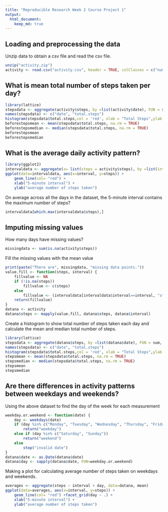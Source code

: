 ---
title: "Reproducible Research Week 2 Course Project 1"
output: 
  html_document:
    keep_md: true
---


## Loading and preprocessing the data

Unzip data to obtain a csv file and read the csv file.

```{r}
unzip("activity.zip")
activity <- read.csv("activity.csv", header = TRUE, colClasses = c("numeric","character","numeric"), na = "NA")
```
## What is mean total number of steps taken per day?

```{r}
library(lattice)
stepsdata <- aggregate(activity$steps, by =list(activity$date), FUN = sum, na.rm =TRUE)
names(stepsdata) <- c("date", "total.steps")
histogram(stepsdata$total.steps,col = 'red', xlab = "Total Steps",ylab = "Frequency", main ="total number of steps taken each day", breaks =  20)
beforestepsmean <- mean(stepsdata$total.steps, na.rm = TRUE)
beforestepsmedian <- median(stepsdata$total.steps, na.rm = TRUE)
beforestepsmean
beforestepsmedian
```
## What is the average daily activity pattern?
```{r}
library(ggplot2)
intervaldata <- aggregate(x= list(steps = activity$steps), by =list(interval = activity$interval), FUN = mean, na.rm = TRUE)
ggplot(data=intervaldata, aes(x=interval, y=steps)) +
    geom_line(col= "red") +
    xlab("5-minute interval") +
    ylab("average number of steps taken")
```

On average across all the days in the dataset, the 5-minute interval contains the maximum number of steps?
```{r}
intervaldata[which.max(intervaldata$steps),]
```

## Imputing missing values

How many days have missing values?
```{r}
missingdata <- sum(is.na(activity$steps))
```

Fill the missing values with the mean value
```{r}
print(paste("There are", missingdata, "missing data points."))
value.fill <- function(steps, interval) {
    fillvalue <- NA
    if (!is.na(steps))
        fillvalue <- c(steps)
    else
        fillvalue <- (intervaldata[intervaldata$interval==interval, "steps"])
    return(fillvalue)
}
datana <- activity
datana$steps <- mapply(value.fill, datana$steps, datana$interval)
```
Create a histogram to show total number of steps taken each day and calculate the mean and median total number of steps.

```{r}
library(lattice)
stepsdata <- aggregate(datana$steps, by =list(datana$date), FUN = sum, na.rm =TRUE)
names(stepsdata) <- c("date", "total.steps")
histogram(stepsdata$total.steps,col = 'red', xlab = "Total Steps",ylab = "Frequency", main ="total number of steps taken each day", breaks =  20)
stepsmean <- mean(stepsdata$total.steps, na.rm = TRUE)
stepsmedian <- median(stepsdata$total.steps, na.rm = TRUE)
stepsmean
stepsmedian
```
## Are there differences in activity patterns between weekdays and weekends?

Using the above dataset to find the day of the week for each measurement
```{r}
weekday.or.weekend <- function(date) {
    day <- weekdays(date)
    if (day %in% c("Monday", "Tuesday", "Wednesday", "Thursday", "Friday"))
        return("weekday")
    else if (day %in% c("Saturday", "Sunday"))
        return("weekend")
    else
        stop("invalid date")
}
datana$date <- as.Date(datana$date)
datana$day <- sapply(datana$date, FUN=weekday.or.weekend)
```

Making a plot for calculating average number of steps taken
on weekdays and weekends.
```{r}
averages <- aggregate(steps ~ interval + day, data=datana, mean)
ggplot(data=averages, aes(x=interval, y=steps)) +
    geom_line(col= "red") +facet_grid(day ~ .) +
    xlab("5-minute interval") +
    ylab("average number of steps taken")
```
